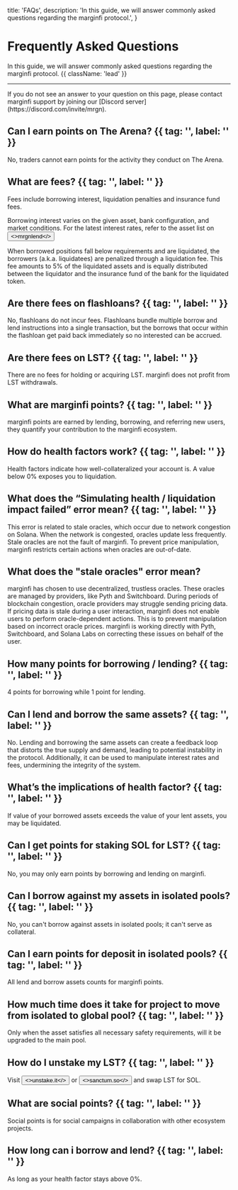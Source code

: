   title: 'FAQs',
  description:
    'In this guide, we will answer commonly asked questions regarding the marginfi protocol.',
}

# Frequently Asked Questions

In this guide, we will answer commonly asked questions regarding the marginfi protocol. {{ className: 'lead' }}

---

<Note>
  If you do not see an answer to your question on this page, please contact marginfi support by joining
  our [Discord server](https://discord.com/invite/mrgn).
</Note>

## Can I earn points on The Arena? {{ tag: '', label: '' }}
No, traders cannot earn points for the activity they conduct on The Arena. 

## What are fees? {{ tag: '', label: '' }}
Fees include borrowing interest, liquidation penalties and insurance fund fees.

Borrowing interest varies on the given asset, bank configuration, and market conditions. For the latest interest rates, refer to the asset list on <Button href="https://app.marginfi.com/" variant="text"><>mrgnlend</></Button>

When borrowed positions fall below requirements and are liquidated, the borrowers (a.k.a. liquidatees) are penalized through a liquidation fee. This fee amounts to 5% of the liquidated assets and is equally distributed between the liquidator and the insurance fund of the bank for the liquidated token.

## Are there fees on flashloans? {{ tag: '', label: '' }}
No, flashloans do not incur fees. Flashloans bundle multiple borrow and lend instructions into a single transaction, but the borrows that occur within the flashloan get paid back immediately so no interested can be accrued.

## Are there fees on LST? {{ tag: '', label: '' }}
There are no fees for holding or acquiring LST. marginfi does not profit from LST withdrawals.

## What are marginfi points? {{ tag: '', label: '' }}
marginfi points are earned by lending, borrowing, and referring new users, they quantify your contribution to the marginfi ecosystem.

## How do health factors work? {{ tag: '', label: '' }}
Health factors indicate how well-collateralized your account is. A value below 0% exposes you to liquidation.

## What does the “Simulating health / liquidation impact failed” error mean? {{ tag: '', label: '' }}
This error is related to stale oracles, which occur due to network congestion on Solana.  When the network is congested, oracles update less frequently. Stale oracles are not the fault of marginfi. To prevent price manipulation, marginfi restricts certain actions when oracles are out-of-date.

## What does the "stale oracles" error mean?

marginfi has chosen to use decentralized, trustless oracles. These oracles are managed by providers, like Pyth and Switchboard. During periods of blockchain congestion, oracle providers may struggle sending pricing data. If pricing data is stale during a user interaction, marginfi does not enable users to perform oracle-dependent actions. This is to prevent manipulation based on incorrect oracle prices. marginfi is working directly with Pyth, Switchboard, and Solana Labs on correcting these issues on behalf of the user.

## How many points for borrowing / lending? {{ tag: '', label: '' }} 
4 points for borrowing while 1 point for lending.

## Can I lend and borrow the same assets? {{ tag: '', label: '' }}
No. Lending and borrowing the same assets can create a feedback loop that distorts the true supply and demand, leading to potential instability in the protocol. Additionally, it can be used to manipulate interest rates and fees, undermining the integrity of the system.

## What’s the implications of health factor? {{ tag: '', label: '' }}
If value of your borrowed assets exceeds the value of your lent assets, you may be liquidated.

## Can I get points for staking SOL for LST? {{ tag: '', label: '' }}
No, you may only earn points by borrowing and lending on marginfi.

## Can I borrow against my assets in isolated pools? {{ tag: '', label: '' }}
No, you can't borrow against assets in isolated pools; it can't serve as collateral.

## Can I earn points for deposit in isolated pools? {{ tag: '', label: '' }}
All lend and borrow assets counts for marginfi points.

## How much time does it take for project to move from isolated to global pool? {{ tag: '', label: '' }}
Only when the asset satisfies all necessary safety requirements, will it be upgraded to the main pool.

## How do I unstake my LST? {{ tag: '', label: '' }}
Visit <Button href="https://unstake.it" variant="text"><>unstake.it</></Button> or <Button href="https://app.sanctum.so/swap" variant="text"><>sanctum.so</></Button> and swap LST for SOL.

## What are social points? {{ tag: '', label: '' }}
Social points is for social campaigns in collaboration with other ecosystem projects.

## How long can i borrow and lend? {{ tag: '', label: '' }}
As long as your health factor stays above 0%.
